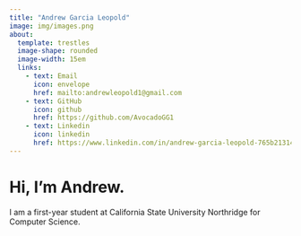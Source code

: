 ```yaml
---
title: "Andrew Garcia Leopold"
image: img/images.png
about:
  template: trestles
  image-shape: rounded
  image-width: 15em
  links:
    - text: Email
      icon: envelope
      href: mailto:andrewleopold1@gmail.com
    - text: GitHub
      icon: github
      href: https://github.com/AvocadoGG1
    - text: Linkedin 
      icon: linkedin
      href: https://www.linkedin.com/in/andrew-garcia-leopold-765b21314/
---
```


# Hi, I'm Andrew.

I am a first-year student at California State University Northridge for Computer Science.
